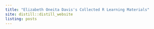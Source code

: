 ```yaml
---
title: "Elizabeth Oneita Davis's Collected R Learning Materials"
site: distill::distill_website
listing: posts
---
```

